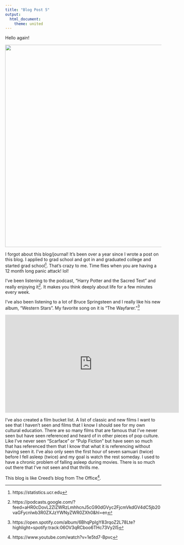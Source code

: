 ```yaml
---
title: "Blog Post 5"
output: 
  html_document:
    theme: united
---
```


Hello again!


![](https://fsmedia.imgix.net/0b/48/3d/e0/7994/4301/ac18/8616981ab178/spider-man-homecoming-2017.gif?rect=141%2C0%2C860%2C430&auto=format%2Ccompress&w=650&gifq=35){width=650px}

I forgot about this blog/journal! It's been over a year since I wrote a post on this blog. I applied to grad school and got in and graduated college and started grad school^[https://statistics.ucr.edu]. That's crazy to me. Time flies when you are having a 12 month long panic attack! lol!  


I've been listening to the podcast, "Harry Potter and the Sacred Text" and really enjoying it^[https://podcasts.google.com/?feed=aHR0cDovL2ZlZWRzLmhhcnJ5cG90dGVyc2FjcmVkdGV4dC5jb20vaGFycnlwb3R0ZXJzYWNyZWR0ZXh0&hl=en]. It makes you think deeply about life for a few minutes every week.

I've also been listening to a lot of Bruce Springsteen and I really like his new album, "Western Stars". My favorite song on it is "The Wayfarer."^[https://open.spotify.com/album/6BhqPpIgY83rqoZ2L78Lte?highlight=spotify:track:06OV3qRCboo6THc73Vy2l5]

<iframe width="560" height="315" src="https://www.youtube.com/embed/xfJvrH7iQ3c" frameborder="0" allow="accelerometer; autoplay; encrypted-media; gyroscope; picture-in-picture" allowfullscreen></iframe>


I've also created a film bucket list. A list of classic and new films I want to see that I haven't seen and films that I know I should see for my own cultural education. There are so many films that are famous that I've never seen but have seen referenced and heard of in other pieces of pop culture. Like I've never seen "Scarface" or "Pulp Fiction" but have seen so much that has referenced them that I know that what it is referencing without having seen it. I've also only seen the first hour of seven samuari (twice) before I fell asleep (twice) and my goal is watch the rest someday. I used to have a chronic problem of falling asleep during movies. There is so much out there that I've not seen and that thrills me.     

   

This blog is like Creed's blog from The Office^[https://www.youtube.com/watch?v=1e5td7-Bpvc]. 


